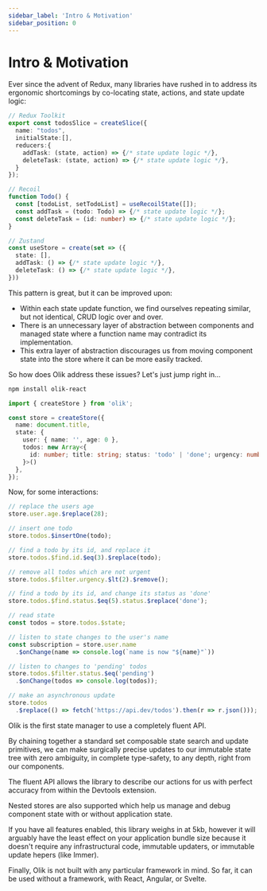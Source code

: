 ```yaml
---
sidebar_label: 'Intro & Motivation'
sidebar_position: 0
---
```


# Intro & Motivation

Ever since the advent of Redux, many libraries have rushed in to address its ergonomic shortcomings by co-locating state, actions, and state update logic:

```ts
// Redux Toolkit
export const todosSlice = createSlice({
  name: "todos",
  initialState:[],
  reducers:{
    addTask: (state, action) => {/* state update logic */},
    deleteTask: (state, action) => {/* state update logic */},
  }
});

// Recoil
function Todo() {
  const [todoList, setTodoList] = useRecoilState([]);
  const addTask = (todo: Todo) => {/* state update logic */};
  const deleteTask = (id: number) => {/* state update logic */};
}

// Zustand
const useStore = create(set => ({
  state: [],
  addTask: () => {/* state update logic */},
  deleteTask: () => {/* state update logic */},
}))
```

This pattern is great, but it can be improved upon:  
* Within each state update function, we find ourselves repeating similar, but not identical, CRUD logic over and over.
* There is an unnecessary layer of abstraction between components and managed state where a function name may contradict its implementation.
* This extra layer of abstraction discourages us from moving component state into the store where it can be more easily tracked.

So how does Olik address these issues? Let's just jump right in…

```bash
npm install olik-react
```
```ts
import { createStore } from 'olik';

const store = createStore({
  name: document.title,
  state: {
    user: { name: '', age: 0 },
    todos: new Array<{
      id: number; title: string; status: 'todo' | 'done'; urgency: number;
    }>()
  },
});
```

Now, for some interactions:

```ts
// replace the users age
store.user.age.$replace(28);

// insert one todo
store.todos.$insertOne(todo);

// find a todo by its id, and replace it
store.todos.$find.id.$eq(3).$replace(todo);

// remove all todos which are not urgent
store.todos.$filter.urgency.$lt(2).$remove();

// find a todo by its id, and change its status as 'done'
store.todos.$find.status.$eq(5).status.$replace('done');

// read state
const todos = store.todos.$state;

// listen to state changes to the user's name
const subscription = store.user.name
  .$onChange(name => console.log(`name is now "${name}"`))

// listen to changes to 'pending' todos
store.todos.$filter.status.$eq('pending')
  .$onChange(todos => console.log(todos));

// make an asynchronous update
store.todos
  .$replace(() => fetch('https://api.dev/todos').then(r => r.json()));
```

Olik is the first state manager to use a completely fluent API. 

By chaining together a standard set composable state search and update primitives, we can make surgically precise updates to our immutable state tree with zero ambiguity, in complete type-safety, to any depth, right from our components.  

The fluent API allows the library to describe our actions for us with perfect accuracy from within the Devtools extension.  

Nested stores are also supported which help us manage and debug component state with or without application state.  

If you have all features enabled, this library weighs in at 5kb, however it will arguably have the least effect on your application bundle size because it doesn't require any infrastructural code, immutable updaters, or immutable update hepers (like Immer).  

Finally, Olik is not built with any particular framework in mind. So far, it can be used without a framework, with React, Angular, or Svelte.  
